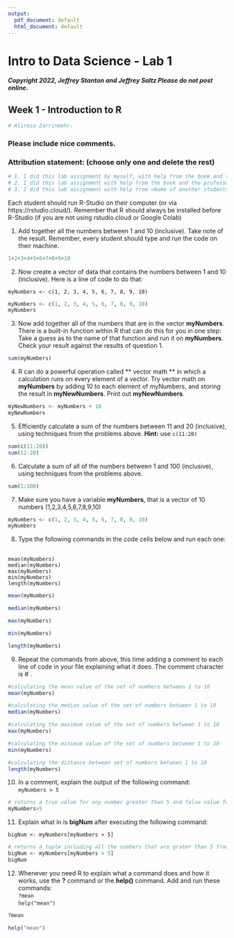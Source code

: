 ```yaml
---
output:
  pdf_document: default
  html_document: default
---
```


# Intro to Data Science - Lab 1
##### Copyright 2022, Jeffrey Stanton and Jeffrey Saltz   Please do not post online.

## Week 1 - Introduction to R

```r
# Alireza Zarrinmehr: 
```

### Please include nice comments. <br>
 
### Attribution statement: (choose only one and delete the rest)

```r
# 1. I did this lab assignment by myself, with help from the book and the professor.
# 2. I did this lab assignment with help from the book and the professor and these Internet sources:
# 3. I did this lab assignment with help from <Name of another student> but did not cut and paste any code.
```

Each student should run R-Studio on their computer (or via https://rstudio.cloud/).
Remember that R should always be installed before R-Studio (if you are not using
rstudio.cloud or Google Colab)

1. Add together all the numbers between 1 and 10 (inclusive). Take note of the result. Remember, every student should type and run the code on their machine.

```r
1+2+3+4+5+6+7+8+9+10
```

2. Now	create	a	vector	of	data	that	contains	the	numbers	between	1	and	10
(inclusive).	Here	is	a	line	of	code	to	do	that: <br>

`myNumbers <- c(1, 2, 3, 4, 5, 6, 7, 8, 9, 10)`

```r
myNumbers <- c(1, 2, 3, 4, 5, 6, 7, 8, 9, 10)
myNumbers
```

3. Now add together all of the numbers that are in the vector **myNumbers**. There is a built-in function within R that can do this for you in one step: Take a guess as to the name of that function and run it on **myNumbers**. Check your result against the results of question 1.

```r
sum(myNumbers)
```

4. R can do a powerful operation called ** vector math ** in which a calculation runs on every element of a vector. Try vector math on **myNumbers** by adding 10 to each element of myNumbers, and storing the result in **myNewNumbers**. Print out **myNewNumbers**.

```r
myNewNumbers <- myNumbers + 10
myNewNumbers

```

5. Efficiently calculate a sum of the numbers between 11 and 20 (inclusive), using techniques from the problems above. **Hint:** use `c(11:20)`

```r
sum(c(11:20))
sum(11:20)
```

6. Calculate a sum of all of the numbers between 1 and 100 (inclusive), using techniques from the problems above.

```r
sum(1:100)
```


7. Make sure you have a variable **myNumbers**, that is a vector of 10 numbers (1,2,3,4,5,6,7,8,9,10)

```r
myNumbers <- c(1, 2, 3, 4, 5, 6, 7, 8, 9, 10)
myNumbers
```

8. Type the following commands in the code cells below and run each one: 

<br>`mean(myNumbers)` <br>`median(myNumbers)` <br>`max(myNumbers)` <br>`min(myNumbers)` <br>`length(myNumbers)`

```r
mean(myNumbers)
```

```r
median(myNumbers)
```

```r
max(myNumbers)
```

```r
min(myNumbers)
```

```r
length(myNumbers)
```

9. Repeat the commands from above, this time adding a comment to each line of code in your file explaining what it does. The comment character is  # .

```r
#calculating the mean value of the set of numbers between 1 to 10 
mean(myNumbers)
```

```r
#calculating the median value of the set of numbers between 1 to 10 
median(myNumbers)
```

```r
#calculating the maximum value of the set of numbers between 1 to 10 
max(myNumbers)
```

```r
#calculating the minimum value of the set of numbers between 1 to 10 
min(myNumbers)
```

```r
#calculating the distance between set of numbers between 1 to 10 
length(myNumbers)
```

10. In a comment, explain the output of the following command: <br> `myNumbers > 5`

```r
# returns a true value for any number greater than 5 and false value for every number less than 5
myNumbers>5
```

11. Explain what in is **bigNum** after executing the following command: 

`bigNum <- myNumbers[myNumbers > 5]`

```r
# returns a tuple including all the numbers that are grater than 5 from myNumbers
bigNum <- myNumbers[myNumbers > 5]
bigNum
```

12. Whenever you need R to explain what a command does and how it works, use the **?** command or the **help()** command. Add and run these commands: <br>
`?mean` <br>`help("mean")`

```r
?mean
```

```r
help("mean")
```
